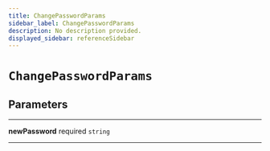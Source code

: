 ```yaml
---
title: ChangePasswordParams
sidebar_label: ChangePasswordParams
description: No description provided.
displayed_sidebar: referenceSidebar
---
```


# `ChangePasswordParams`

## Parameters

---

**<span className="parameter-name">newPassword</span>** <span className="optional-status">required</span> `string`

---
